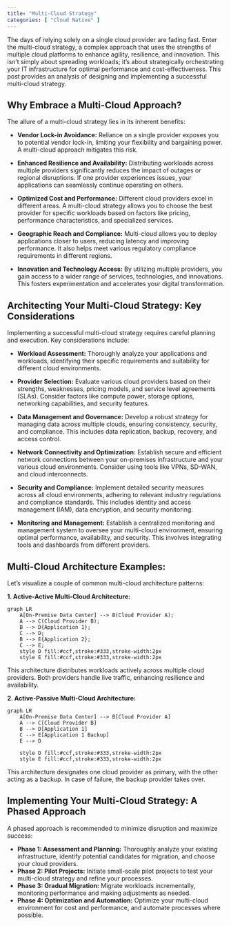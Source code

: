 ```yaml
---
title: "Multi-Cloud Strategy"
categories: [ "Cloud Native" ]
---
```


The days of relying solely on a single cloud provider are fading fast. Enter the multi-cloud strategy, a complex approach that uses the strengths of multiple cloud platforms to enhance agility, resilience, and innovation. This isn't simply about spreading workloads; it's about strategically orchestrating your IT infrastructure for optimal performance and cost-effectiveness. This post provides an analysis of designing and implementing a successful multi-cloud strategy.

## Why Embrace a Multi-Cloud Approach?

The allure of a multi-cloud strategy lies in its inherent benefits:

-   **Vendor Lock-in Avoidance:** Reliance on a single provider exposes you to potential vendor lock-in, limiting your flexibility and bargaining power. A multi-cloud approach mitigates this risk.

-   **Enhanced Resilience and Availability:** Distributing workloads across multiple providers significantly reduces the impact of outages or regional disruptions. If one provider experiences issues, your applications can seamlessly continue operating on others.

-   **Optimized Cost and Performance:** Different cloud providers excel in different areas. A multi-cloud strategy allows you to choose the best provider for specific workloads based on factors like pricing, performance characteristics, and specialized services.

-   **Geographic Reach and Compliance:** Multi-cloud allows you to deploy applications closer to users, reducing latency and improving performance. It also helps meet various regulatory compliance requirements in different regions.

-   **Innovation and Technology Access:** By utilizing multiple providers, you gain access to a wider range of services, technologies, and innovations. This fosters experimentation and accelerates your digital transformation.

## Architecting Your Multi-Cloud Strategy: Key Considerations

Implementing a successful multi-cloud strategy requires careful planning and execution. Key considerations include:

-   **Workload Assessment:** Thoroughly analyze your applications and workloads, identifying their specific requirements and suitability for different cloud environments.

-   **Provider Selection:** Evaluate various cloud providers based on their strengths, weaknesses, pricing models, and service level agreements (SLAs). Consider factors like compute power, storage options, networking capabilities, and security features.

-   **Data Management and Governance:** Develop a robust strategy for managing data across multiple clouds, ensuring consistency, security, and compliance. This includes data replication, backup, recovery, and access control.

-   **Network Connectivity and Optimization:** Establish secure and efficient network connections between your on-premises infrastructure and your various cloud environments. Consider using tools like VPNs, SD-WAN, and cloud interconnects.

-   **Security and Compliance:** Implement detailed security measures across all cloud environments, adhering to relevant industry regulations and compliance standards. This includes identity and access management (IAM), data encryption, and security monitoring.

-   **Monitoring and Management:** Establish a centralized monitoring and management system to oversee your multi-cloud environment, ensuring optimal performance, availability, and security. This involves integrating tools and dashboards from different providers.

## Multi-Cloud Architecture Examples:

Let's visualize a couple of common multi-cloud architecture patterns:

**1. Active-Active Multi-Cloud Architecture:**

```mermaid
graph LR
    A[On-Premise Data Center] --> B(Cloud Provider A);
    A --> C(Cloud Provider B);
    B --> D{Application 1};
    C --> D;
    B --> E{Application 2};
    C --> E;
    style D fill:#ccf,stroke:#333,stroke-width:2px
    style E fill:#ccf,stroke:#333,stroke-width:2px
```

This architecture distributes workloads actively across multiple cloud providers. Both providers handle live traffic, enhancing resilience and availability.

**2. Active-Passive Multi-Cloud Architecture:**

```mermaid
graph LR
    A[On-Premise Data Center] --> B[Cloud Provider A]
    A --> C[Cloud Provider B]
    B --> D[Application 1]
    C --> E[Application 1 Backup]
    E --> D
    
    style D fill:#ccf,stroke:#333,stroke-width:2px
    style E fill:#ccf,stroke:#333,stroke-width:2px
```

This architecture designates one cloud provider as primary, with the other acting as a backup. In case of failure, the backup provider takes over.

## Implementing Your Multi-Cloud Strategy: A Phased Approach

A phased approach is recommended to minimize disruption and maximize success:

-   **Phase 1: Assessment and Planning:** Thoroughly analyze your existing infrastructure, identify potential candidates for migration, and choose your cloud providers.
-   **Phase 2: Pilot Projects:** Initiate small-scale pilot projects to test your multi-cloud strategy and refine your processes.
-   **Phase 3: Gradual Migration:** Migrate workloads incrementally, monitoring performance and making adjustments as needed.
-   **Phase 4: Optimization and Automation:** Optimize your multi-cloud environment for cost and performance, and automate processes where possible.